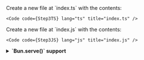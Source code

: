 
<SelectableContent client:load syncKey="language" frameworkSwitcher>
  <div slot="TS" slotIdx="1">
    Create a new file at `index.ts` with the contents:

    <Code code={Step3TS} lang="ts" title="index.ts" />

  </div>
  <div slot="JS" slotIdx="2">
    Create a new file at `index.js` with the contents:

    <Code code={Step3JS} lang="js" title="index.js" />

  </div>
</SelectableContent>

<details>

<summary>
  <strong>`Bun.serve()` support</strong>
</summary>

While our documentation gives you examples using [Bun's default export Object
syntax](https://bun.sh/docs/api/http#object-syntax), it will also run if you
use `Bun.serve()` instead:

<Code code={Step3ServeTS} lang="ts" title="index.ts" />

</details>

